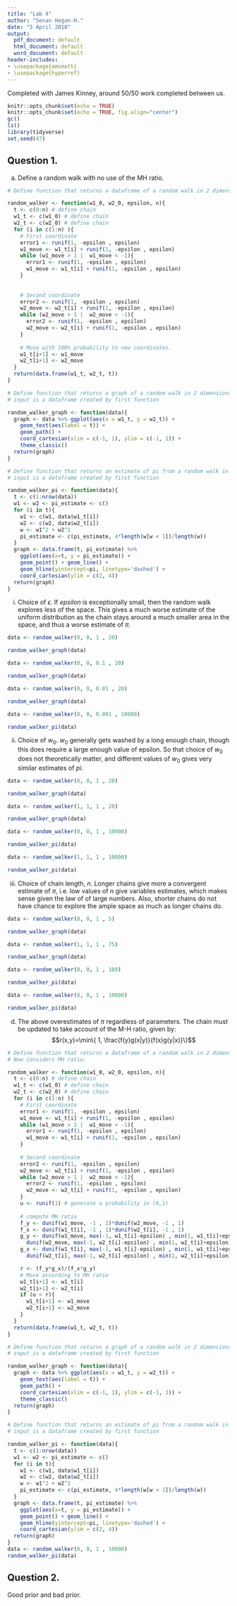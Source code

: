 ```yaml
---
title: "Lab 4"
author: "Senan Hogan-H."
date: "5 April 2018"
output:
  pdf_document: default
  html_document: default
  word_document: default
header-includes:
- \usepackage{amsmath}
- \usepackage{hyperref}
---
```


Completed with James Kinney, around 50/50 work completed between us.

```r
knitr::opts_chunk$set(echo = TRUE)
knitr::opts_chunk$set(echo = TRUE, fig.align="center")
gc()
ls()
library(tidyverse)
set.seed(47)
```

## Question 1.

a. Define a random walk with no use of the MH ratio. 

```r
# Define function that returns a dataframe of a random walk in 2 dimensions

random_walker <- function(w1_0, w2_0, epsilon, n){
  t <- c(0:n) # define chain
  w1_t <- c(w1_0) # define chain
  w2_t <- c(w2_0) # define chain
  for (i in c(1:n) ){
    # First coordinate
    error1 <- runif(1, -epsilon , epsilon)
    w1_move <- w1_t[i] + runif(1, -epsilon , epsilon)
    while (w1_move > 1 |  w1_move < -1){
      error1 <- runif(1, -epsilon , epsilon)
      w1_move <- w1_t[i] + runif(1, -epsilon , epsilon)
    }
    
  
    # Second coordinate
    error2 <- runif(1, -epsilon , epsilon)
    w2_move <- w2_t[i] + runif(1, -epsilon , epsilon)
    while (w2_move > 1 |  w2_move < -1){
      error2 <- runif(1, -epsilon , epsilon)
      w2_move <- w2_t[i] + runif(1, -epsilon , epsilon)
    }
    
    # Move with 100% probability to new coordinates.
    w1_t[i+1] <- w1_move
    w2_t[i+1] <- w2_move
  }
  return(data.frame(w1_t, w2_t, t))
}

# Define function that returns a graph of a random walk in 2 dimensions
# input is a dataframe created by first function

random_walker_graph <- function(data){
  graph <- data %>% ggplot(aes(x = w1_t, y = w2_t)) +
    geom_text(aes(label = t)) + 
    geom_path() + 
    coord_cartesian(xlim = c(-1, 1), ylim = c(-1, 1)) + 
    theme_classic()
  return(graph)
}

# Define function that returns an estimate of pi from a random walk in 2 dimensions
# input is a dataframe created by first function

random_walker_pi <- function(data){
  t <- c(1:nrow(data))
  w1 <- w2 <- pi_estimate <- c()
  for (i in t){
    w1 <- c(w1, data$w1_t[i])
    w2 <- c(w2, data$w2_t[i])
    w <- w1^2 + w2^2
    pi_estimate <- c(pi_estimate, 4*length(w[w < 1])/length(w))
  }
  graph <- data.frame(t, pi_estimate) %>% 
    ggplot(aes(x=t, y = pi_estimate)) +
    geom_point() + geom_line() +
    geom_hline(yintercept=pi, linetype='dashed') + 
    coord_cartesian(ylim = c(2, 4))
  return(graph)
}
```

i. Choice of $\epsilon$.  If $epsilon$ is exceptionally small, then the random walk explores less of the space.  This gives a much worse estimate of the uniform distribution as the chain stays around a much smaller area in the space, and thus a worse estimate of $\pi$.

```r
data <- random_walker(0, 0, 1 , 20)

random_walker_graph(data)

data <- random_walker(0, 0, 0.1 , 20)

random_walker_graph(data)

data <- random_walker(0, 0, 0.01 , 20)

random_walker_graph(data)

data <- random_walker(0, 0, 0.001 , 10000)

random_walker_pi(data)
```
 
ii. Choice of $w_0$.  $w_0$ generally gets washed by a long enough chain, though this does require a large enough value of epsilon.  So that choice of $w_0$ does not theoretically matter, and different values of $w_0$ gives very similar estimates of $pi$.

```r
data <- random_walker(0, 0, 1 , 20)

random_walker_graph(data)

data <- random_walker(1, 1, 1 , 20)

random_walker_graph(data)

data <- random_walker(0, 0, 1 , 10000)

random_walker_pi(data)

data <- random_walker(1, 1, 1 , 10000)

random_walker_pi(data)

```

iii. Choice of chain length, $n$.  Longer chains give more a convergent estimate of $\pi$, i.e. low values of $n$ give variables estimates, which makes sense given the law of of large numbers.  Also, shorter chains do not have chance to explore the ample space as much as longer chains do.

```r
data <- random_walker(0, 0, 1 , 5)

random_walker_graph(data)

data <- random_walker(1, 1, 1 , 75)

random_walker_graph(data)

data <- random_walker(0, 0, 1 , 100)

random_walker_pi(data)

data <- random_walker(0, 0, 1 , 10000)

random_walker_pi(data)

```


d. The above overestimates of $\pi$ regardless of parameters.  The chain must be updated to take account of the M-H ratio, given by:
$$r(x,y)=\min\{ 1, \frac{f(y)g(x|y)}{f(x)g(y|x)}\}$$

```r
# Define function that returns a dataframe of a random walk in 2 dimensions
# Now considers MH ratio.

random_walker <- function(w1_0, w2_0, epsilon, n){
  t <- c(0:n) # define chain
  w1_t <- c(w1_0) # define chain
  w2_t <- c(w2_0) # define chain
  for (i in c(1:n) ){
    # First coordinate
    error1 <- runif(1, -epsilon , epsilon)
    w1_move <- w1_t[i] + runif(1, -epsilon , epsilon)
    while (w1_move > 1 |  w1_move < -1){
      error1 <- runif(1, -epsilon , epsilon)
      w1_move <- w1_t[i] + runif(1, -epsilon , epsilon)
    }
    
    # Second coordinate
    error2 <- runif(1, -epsilon , epsilon)
    w2_move <- w2_t[i] + runif(1, -epsilon , epsilon)
    while (w2_move > 1 |  w2_move < -1){
      error2 <- runif(1, -epsilon , epsilon)
      w2_move <- w2_t[i] + runif(1, -epsilon , epsilon)
    }
    u <- runif(1) # generate a probability in (0,1)
    
    # compute MH ratio
    f_y <- dunif(w1_move, -1 , 1)*dunif(w2_move, -1 , 1)
    f_x <- dunif(w1_t[i], -1 , 1)*dunif(w2_t[i], -1 , 1)
    g_y <- dunif(w1_move, max(-1, w1_t[i]-epsilon) , min(1, w1_t[i]+epsilon))*
      dunif(w2_move, max(-1, w2_t[i]-epsilon) , min(1, w2_t[i]+epsilon))    
    g_x <- dunif(w1_t[i], max(-1, w1_t[i]-epsilon) , min(1, w1_t[i]+epsilon))*
      dunif(w2_t[i], max(-1, w2_t[i]-epsilon) , min(1, w2_t[i]+epsilon))

    r <- (f_y*g_x)/(f_x*g_y)
    # Move according to MH ratio
    w1_t[i+1] <- w1_t[i]
    w2_t[i+1] <- w2_t[i]    
    if (u < r){ 
      w1_t[i+1] <- w1_move
      w2_t[i+1] <- w2_move
    }
  }
  return(data.frame(w1_t, w2_t, t))
}

# Define function that returns a graph of a random walk in 2 dimensions
# input is a dataframe created by first function

random_walker_graph <- function(data){
  graph <- data %>% ggplot(aes(x = w1_t, y = w2_t)) +
    geom_text(aes(label = t)) + 
    geom_path() + 
    coord_cartesian(xlim = c(-1, 1), ylim = c(-1, 1)) + 
    theme_classic()
  return(graph)
}

# Define function that returns an estimate of pi from a random walk in 2 dimensions
# input is a dataframe created by first function

random_walker_pi <- function(data){
  t <- c(1:nrow(data))
  w1 <- w2 <- pi_estimate <- c()
  for (i in t){
    w1 <- c(w1, data$w1_t[i])
    w2 <- c(w2, data$w2_t[i])
    w <- w1^2 + w2^2
    pi_estimate <- c(pi_estimate, 4*length(w[w < 1])/length(w))
  }
  graph <- data.frame(t, pi_estimate) %>% 
    ggplot(aes(x=t, y = pi_estimate)) +
    geom_point() + geom_line() +
    geom_hline(yintercept=pi, linetype='dashed') + 
    coord_cartesian(ylim = c(2, 4))
  return(graph)
}
data <- random_walker(0, 0, 1 , 10000)
random_walker_pi(data)


```


## Question 2.


Good prior and bad prior.
